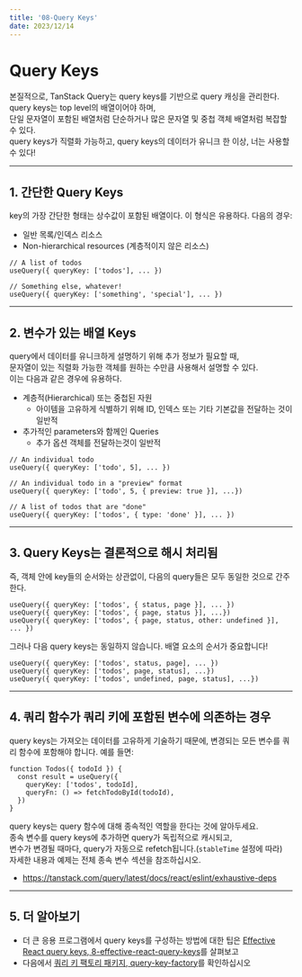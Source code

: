 ```yaml
---
title: '08-Query Keys'
date: 2023/12/14
---
```


# Query Keys

본질적으로, TanStack Query는 query keys를 기반으로 query 캐싱을 관리한다. <br />
query keys는 top level의 배열이어야 하며, <br />
단일 문자열이 포함된 배열처럼 단순하거나 많은 문자열 및 중첩 객체 배열처럼 복잡할 수 있다. <br />
query keys가 직렬화 가능하고, query keys의 데이터가 유니크 한 이상, 너는 사용할 수 있다!

---

## 1. 간단한 Query Keys

key의 가장 간단한 형태는 상수값이 포함된 배열이다. 이 형식은 유용하다. 다음의 경우:
- 일반 목록/인덱스 리소스
- Non-hierarchical resources (계층적이지 않은 리소스)

```tsx
// A list of todos
useQuery({ queryKey: ['todos'], ... })

// Something else, whatever!
useQuery({ queryKey: ['something', 'special'], ... })
```

---

## 2. 변수가 있는 배열 Keys

query에서 데이터를 유니크하게 설명하기 위해 추가 정보가 필요할 때, <br />
문자열이 있는 직렬화 가능한 객체를 원하는 수만큼 사용해서 설명할 수 있다. <br />
이는 다음과 같은 경우에 유용하다.

- 계층적(Hierarchical) 또는 중첩된 자원
  - 아이템을 고유하게 식별하기 위해 ID, 인덱스 또는 기타 기본값을 전달하는 것이 일반적
- 추가적인 parameters와 함께인 Queries
  - 추가 옵션 객체를 전달하는것이 일반적

```tsx
// An individual todo
useQuery({ queryKey: ['todo', 5], ... })

// An individual todo in a "preview" format
useQuery({ queryKey: ['todo', 5, { preview: true }], ...})

// A list of todos that are "done"
useQuery({ queryKey: ['todos', { type: 'done' }], ... })
```

---

## 3. Query Keys는 결론적으로 해시 처리됨

즉, 객체 안에 key들의 순서와는 상관없이, 다음의 query들은 모두 동일한 것으로 간주한다.

```tsx
useQuery({ queryKey: ['todos', { status, page }], ... })
useQuery({ queryKey: ['todos', { page, status }], ...})
useQuery({ queryKey: ['todos', { page, status, other: undefined }], ... })
```

그러나 다음 query keys는 동일하지 않습니다. 배열 요소의 순서가 중요합니다!

```tsx
useQuery({ queryKey: ['todos', status, page], ... })
useQuery({ queryKey: ['todos', page, status], ...})
useQuery({ queryKey: ['todos', undefined, page, status], ...})
```

---

## 4. 쿼리 함수가 쿼리 키에 포함된 변수에 의존하는 경우

query keys는 가져오는 데이터를 고유하게 기술하기 때문에, 변경되는 모든 변수를 쿼리 함수에 포함해야 합니다. 
예를 들면:

```tsx
function Todos({ todoId }) {
  const result = useQuery({
    queryKey: ['todos', todoId],
    queryFn: () => fetchTodoById(todoId),
  })
}
```

query keys는 query 함수에 대해 종속적인 역할을 한다는 것에 알아두세요.<br />
종속 변수를 query keys에 추가하면 query가 독립적으로 캐시되고, <br />
변수가 변경될 때마다, query가 자동으로 refetch됩니다.(`stableTime` 설정에 따라) <br />
자세한 내용과 예제는 전체 종속 변수 섹션을 참조하십시오.

- https://tanstack.com/query/latest/docs/react/eslint/exhaustive-deps

---

## 5. 더 알아보기

- 더 큰 응용 프로그램에서 query keys를 구성하는 방법에 대한 팁은 [Effective React query keys, 8-effective-react-query-keys](https://tanstack.com/query/latest/docs/react/community/tkdodos-blog#8-effective-react-query-keys)를 살펴보고 
- 다음에서 [쿼리 키 팩토리 패키지, query-key-factory](https://tanstack.com/query/latest/docs/react/community/community-projects#query-key-factory)를 확인하십시오